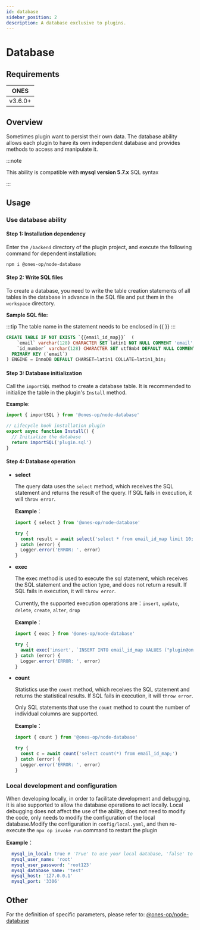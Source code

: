 ```yaml
---
id: database
sidebar_position: 2
description: A database exclusive to plugins.
---
```


# Database

## Requirements

| **ONES** |
| -------- |
| v3.6.0+  |

## Overview

Sometimes plugin want to persist their own data. The database ability allows each plugin to have its own independent database and provides methods to access and manipulate it.

:::note

This ability is compatible with **mysql version 5.7.x** SQL syntax

:::

## Usage

### Use database ability

#### Step 1: Installation dependency

Enter the `/backend` directory of the plugin project, and execute the following command for dependent installation:

```shell
npm i @ones-op/node-database
```

#### Step 2: Write SQL files

To create a database, you need to write the table creation statements of all tables in the database in advance in the SQL file and put them in the `workspace` directory.

**Sample SQL file:**

:::tip
The table name in the statement needs to be enclosed in {{ }}
:::

```sql title=/workspace/plugin.sql
CREATE TABLE IF NOT EXISTS `{{email_id_map}}`  (
    `email` varchar(128) CHARACTER SET latin1 NOT NULL COMMENT 'email',
    `id_number` varchar(128) CHARACTER SET utf8mb4 DEFAULT NULL COMMENT 'Work number',
  PRIMARY KEY (`email`)
) ENGINE = InnoDB DEFAULT CHARSET=latin1 COLLATE=latin1_bin;
```

#### Step 3: Database initialization

Call the `importSQL` method to create a database table. It is recommended to initialize the table in the plugin's `Install` method.

**Example**:

```typescript title="backend/src/index.ts"
import { importSQL } from '@ones-op/node-database'

// Lifecycle hook installation plugin
export async function Install() {
  // Initialize the database
  return importSQL('plugin.sql')
}
```

#### Step 4: Database operation

- **select**

  The query data uses the `select` method, which receives the SQL statement and returns the result of the query. If SQL fails in execution, it will `throw error`.

  **Example**：

  ```typescript
  import { select } from '@ones-op/node-database'

  try {
    const result = await select('select * from email_id_map limit 10;')
  } catch (error) {
    Logger.error('ERROR: ', error)
  }
  ```

- **exec**

  The exec method is used to execute the sql statement, which receives the SQL statement and the action type, and does not return a result. If SQL fails in execution, it will `throw error`.

  Currently, the supported execution operations are：`insert`, `update`, `delete`, `create`, `alter`, `drop`

  **Example**：

  ```typescript
  import { exec } from '@ones-op/node-database'

  try {
    await exec('insert', `INSERT INTO email_id_map VALUES ("plugin@ones.cn", "001");`)
  } catch (error) {
    Logger.error('ERROR: ', error)
  }
  ```

- **count**

  Statistics use the `count` method, which receives the SQL statement and returns the statistical results. If SQL fails in execution, it will `throw error`.

  Only SQL statements that use the `count` method to count the number of individual columns are supported.

  **Example**：

  ```typescript
  import { count } from '@ones-op/node-database'

  try {
    const c = await count('select count(*) from email_id_map;')
  } catch (error) {
    Logger.error('ERROR: ', error)
  }
  ```

### Local development and configuration

When developing locally, in order to facilitate development and debugging, it is also supported to allow the database operations to act locally. Local debugging does not affect the use of the ability, does not need to modify the code, only needs to modify the configuration of the local database.Modify the configuration in `config/local.yaml`, and then re-execute the `npx op invoke run` command to restart the plugin

**Example**：

```yaml
  mysql_in_local: true # 'True' to use your local database, 'false' to use the ONES system built-in database
  mysql_user_name: 'root'
  mysql_user_password: 'root123'
  mysql_database_name: 'test'
  mysql_host: '127.0.0.1'
  mysql_port: '3306'
```

## Other

For the definition of specific parameters, please refer to: [@ones-op/node-database](../../reference/packages/node-database/node-database.md)
